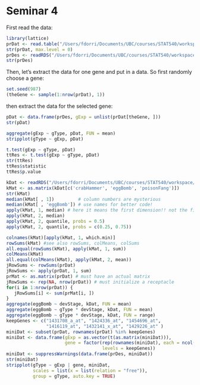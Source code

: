 

Seminar 4
========================================================

First read the data:
```r
library(lattice)
prDat <- read.table("/Users/fdorri/Documents/UBC/courses/STAT540/workspace/stat540_2014/examples/photoRec/data/GSE4051_data.tsv")
str(prDat, max.level = 0)
prDes <- readRDS("/Users/fdorri/Documents/UBC/courses/STAT540/workspace/stat540_2014/examples/photoRec/data/GSE4051_design.rds")
str(prDes)
```
Then, let's extract the data for one gene and put in a data. So first randomly choose a gene:
```r
set.seed(987)
(theGene <- sample(1:nrow(prDat), 1))
```
then extract the data for the selected gene:
```r
pDat <- data.frame(prDes, gExp = unlist(prDat[theGene, ]))
str(pDat)
```
```r
aggregate(gExp ~ gType, pDat, FUN = mean)
stripplot(gType ~ gExp, pDat)
```
```r
t.test(gExp ~ gType, pDat)
ttRes <- t.test(gExp ~ gType, pDat)
str(ttRes)
ttRes$statistic
ttRes$p.value
```

```r
kDat <- readRDS("/Users/fdorri/Documents/UBC/courses/STAT540/workspace/stat540_2014/examples/photoRec/data/GSE4051_MINI.rds")
kMat <- as.matrix(kDat[c('crabHammer', 'eggBomb', 'poisonFang')])
str(kMat)
median(kMat[ , 1])         # column numbers are mysterious
median(kMat[ , 'eggBomb']) # use names for better code!
apply(kMat, 1, median) # here it means the first dimension!! not the first column :)
apply(kMat, 2, median)
apply(kMat, 2, quantile, probs = 0.5)
apply(kMat, 2, quantile, probs = c(0.25, 0.75))
```

```r
colnames(kMat)[apply(kMat, 1, which.min)]
rowSums(kMat) #see also rowSums, colMeans, colSums
all.equal(rowSums(kMat), apply(kMat, 1, sum))
colMeans(kMat)
all.equal(colMeans(kMat), apply(kMat, 2, mean))
jRowSums <- rowSums(prDat)
jRowSums <- apply(prDat, 1, sum)
prMat <- as.matrix(prDat) # must have an actual matrix
jRowSums <- rep(NA, nrow(prDat)) # must initialize a receptacle
for(i in 1:nrow(prDat)) {
   jRowSums[i] <- sum(prMat[i, ])
}
aggregate(eggBomb ~ devStage, kDat, FUN = mean)
aggregate(eggBomb ~ gType * devStage, kDat, FUN = mean)
aggregate(eggBomb ~ gType * devStage, kDat, FUN = range)
keepGenes <- c("1431708_a_at", "1424336_at", "1454696_at",
               "1416119_at", "1432141_x_at", "1429226_at" )
miniDat <- subset(prDat, rownames(prDat) %in% keepGenes)
miniDat <- data.frame(gExp = as.vector(t(as.matrix(miniDat))),
                      gene = factor(rep(rownames(miniDat), each = ncol(miniDat)),
                                    levels = keepGenes))
miniDat <- suppressWarnings(data.frame(prDes, miniDat))
str(miniDat)
stripplot(gType ~ gExp | gene, miniDat,
          scales = list(x = list(relation = "free")),
          group = gType, auto.key = TRUE)
```






